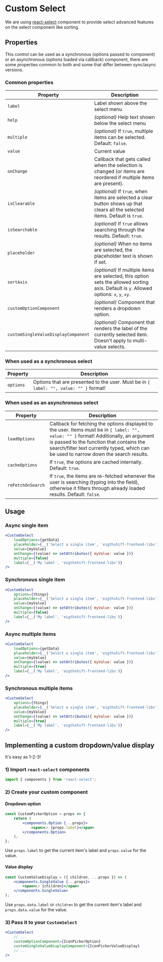 # Custom Select

We are using [react-select](https://react-select.com/home) component to provide select advanced features on the select component like sorting.

## Properties

This control can be used as a synchronous (options passed to component) or an asynchronous (options loaded via callback) component,
there are some properties common to both and some that differ between sync/async versions.

### Common properties

| Property | Description |
|---|---|
| `label` | Label shown above the select menu |
| `help` | _(optional)_ Help text shown below the select menu |
| `multiple` | _(optional)_ If `true`, multiple items can be selected. Default: `false`. |
| `value` | Current value |
| `onChange` | Callback that gets called when the selection is changed (or items are reordered if multiple items are present). |
| `isClearable` | _(optional)_ If `true`, when items are selected a clear button shows up that clears all the selected items. Default is `true`. |
| `isSearchable` | _(optional)_ If `true` allows searching through the results. Default: `true`. |
| `placeholder` | _(optional)_ When no items are selected, the placeholder text is shown if set. |
| `sortAxis` | _(optional)_ If multiple items are selected, this option sets the allowed sorting axis. Default is `y`. Allowed options: `x`, `y`, `xy`. |
| `customOptionComponent` | _(optional)_ Component that renders a dropdown option. |
| `customSingleValueDisplayComponent` | _(optional)_ Component that renders the label of the currently selected item. Doesn't apply to multi-value selects. |

### When used as a synchronous select
| Property | Description |
|---|---|
| `options` | Options that are presented to the user. Must be in `{ label: "", value: "" }` format! |

### When used as an asynchronous select

| Property | Description |
|---|---|
| `loadOptions` | Callback for fetching the options displayed to the user. Items must be in `{ label: "", value: "" }` format! Additionally, an argument is passed to the function that contains the search/filter text currently typed, which can be used to narrow down the search results. |
| `cacheOptions` | If `true`, the options are cached internally. Default: `true`. |
| `reFetchOnSearch` | If `true`, the items are re-fetched whenever the user is searching (typing into the field), otherwise it filters through already loaded results. Default: `false`. |

## Usage

### Async single item
```jsx
<CustomSelect
	loadOptions={getData}
	placeholder={__('Select a single item', 'eigthshift-frontend-libs')}
	value={myValue}
	onChange={(value) => setAttributes({ myValue: value })}
	multiple={false}
	label={__('My label', 'eigthshift-frontend-libs')}
/>
```

### Synchronous single item
```jsx
<CustomSelect
	options={things}
	placeholder={__('Select a single item', 'eigthshift-frontend-libs')}
	value={myValue}
	onChange={(value) => setAttributes({ myValue: value })}
	multiple={false}
	label={__('My label', 'eigthshift-frontend-libs')}
/>
```

### Async multiple items
```jsx
<CustomSelect
	loadOptions={getData}
	placeholder={__('Select a single item', 'eigthshift-frontend-libs')}
	value={myValue}
	onChange={(value) => setAttributes({ myValue: value })}
	multiple={true}
	label={__('My label', 'eigthshift-frontend-libs')}
/>
```

### Synchronous multiple items
```jsx
<CustomSelect
	options={things}
	placeholder={__('Select a single item', 'eigthshift-frontend-libs')}
	value={myValue}
	onChange={(value) => setAttributes({ myValue: value })}
	multiple={true}
	label={__('My label', 'eigthshift-frontend-libs')}
/>
```

## Implementing a custom dropdown/value display

It's easy as 1-2-3!

### 1) Import `react-select` components
```jsx
import { components } from 'react-select';
```

### 2) Create your custom component

#### Dropdown option

```jsx
const CustomPickerOption = props => {
	return (
		<components.Option {...props}>
			<span>👉 {props.label}</span>
		</components.Option>
	);
};
```

Use `props.label` to get the current item's label and `props.value` for the value.


#### Value display

```jsx
const CustomValueDisplay = ({ children, ...props }) => (
	<components.SingleValue {...props}>
		<span>👉 {children}</span>
	</components.SingleValue>
);
```

Use `props.data.label` or `children` to get the current item's label and `props.data.value` for the value.

### 3) Pass it to your `CustomSelect`

```jsx
<CustomSelect
	// ...
	customOptionComponent={IconPickerOption}
	customSingleValueDisplayComponent={IconPickerValueDisplay}
	// ...
/>
```
